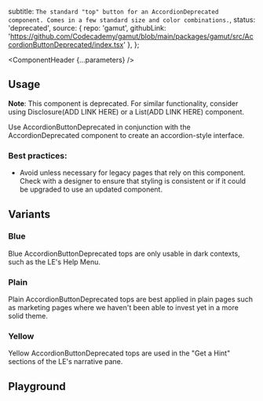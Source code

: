 


  subtitle: `The standard "top" button for an AccordionDeprecated component.
Comes in a few standard size and color combinations.`,
  status: 'deprecated',
  source: {
    repo: 'gamut',
    githubLink: 'https://github.com/Codecademy/gamut/blob/main/packages/gamut/src/AccordionButtonDeprecated/index.tsx'
  },
};

<Meta of={AccordionButtonDeprecatedStories} />

<ComponentHeader {...parameters} />

## Usage
**Note**: This component is deprecated. For similar functionality, consider using Disclosure(ADD LINK HERE) or a List(ADD LINK HERE) component.

Use AccordionButtonDeprecated in conjunction with the AccordionDeprecated component to create an accordion-style interface.

### Best practices:
- Avoid unless necessary for legacy pages that rely on this component. Check with a designer to ensure that styling is consistent or if it could be upgraded to use an updated component.

## Variants

### Blue

Blue AccordionButtonDeprecated tops are only usable in dark contexts, such as the LE's Help Menu.

<Canvas of={AccordionButtonDeprecatedStories.Blue} />

### Plain

Plain AccordionButtonDeprecated tops are best applied in plain pages such as marketing pages where we haven't been able to invest yet in a more solid theme.

<Canvas of={AccordionButtonDeprecatedStories.Plain} />

### Yellow

Yellow AccordionButtonDeprecated tops are used in the "Get a Hint" sections of the LE's narrative pane.

<Canvas of={AccordionButtonDeprecatedStories.Yellow} />

## Playground

<Canvas sourceState="shown" of={AccordionButtonDeprecatedStories.Blue} />

<Controls />

